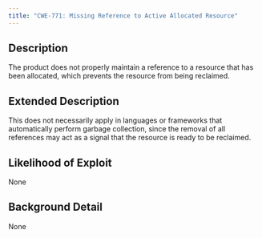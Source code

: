 ```yaml
---
title: "CWE-771: Missing Reference to Active Allocated Resource"
---
```


## Description
The product does not properly maintain a reference to a resource that has been allocated, which prevents the resource from being reclaimed.

## Extended Description
This does not necessarily apply in languages or frameworks that automatically perform garbage collection, since the removal of all references may act as a signal that the resource is ready to be reclaimed.

## Likelihood of Exploit
None

## Background Detail
None
        